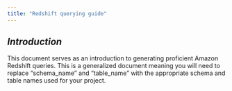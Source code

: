 ```yaml
---
title: "Redshift querying guide"
---
```


## ***Introduction*** {#sec-RedShiftGuide}

This document serves as an introduction to generating proficient Amazon Redshift queries. This is a generalized document meaning you will need to replace "schema_name" and "table_name" with the appropriate schema and table names used for your project. 
